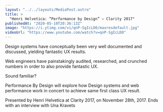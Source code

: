 ```yaml
---
layout: "../../layouts/MediaPost.astro"
title: >
  "Henri Helvetica: “Performance by Design” — Clarity 2017"
publishedAt: "2020-05-10T20:36:13Z"
image: "https://i.ytimg.com/vi/qnP-SgIcLD0/maxresdefault.jpg"
videoUrl: "https://www.youtube.com/watch?v=qnP-SgIcLD0"
---
```


Design systems have conceptually been very well documented and discussed, yielding fantastic UX results.

Web engineers have painstakingly audited, researched, and crunched numbers in order to also provide fantastic UX.

Sound familiar?

Performance By Design will explore how Design systems and web performance work in concert to achieve same first class UX result.

Presented by Henri Helvetica at Clarity 2017, on November 28th, 2017. Ends with an interview with Una Kravets
